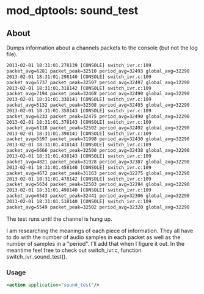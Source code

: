 
# mod_dptools: sound_test 

 

## About

Dumps information about a channels packets to the console (but not the log file).


```xml
2013-02-01 18:31:01.278139 [CONSOLE] switch_ivr.c:109
packet_avg=6281 packet_peak=32510 period_avg=32493 global_avg=32290
2013-02-01 18:31:01.298140 [CONSOLE] switch_ivr.c:109
packet_avg=5737 packet_peak=32507 period_avg=32497 global_avg=32290
2013-02-01 18:31:01.318142 [CONSOLE] switch_ivr.c:109
packet_avg=7194 packet_peak=32468 period_avg=32490 global_avg=32290
2013-02-01 18:31:01.338141 [CONSOLE] switch_ivr.c:109
packet_avg=5132 packet_peak=32508 period_avg=32493 global_avg=32290
2013-02-01 18:31:01.358143 [CONSOLE] switch_ivr.c:109
packet_avg=6233 packet_peak=32475 period_avg=32490 global_avg=32290
2013-02-01 18:31:01.378143 [CONSOLE] switch_ivr.c:109
packet_avg=6118 packet_peak=32502 period_avg=32492 global_avg=32290
2013-02-01 18:31:01.398141 [CONSOLE] switch_ivr.c:109
packet_avg=5597 packet_peak=31998 period_avg=32430 global_avg=32290
2013-02-01 18:31:01.418143 [CONSOLE] switch_ivr.c:109
packet_avg=6666 packet_peak=32500 period_avg=32438 global_avg=32290
2013-02-01 18:31:01.438143 [CONSOLE] switch_ivr.c:109
packet_avg=4821 packet_peak=31928 period_avg=32387 global_avg=32290
2013-02-01 18:31:01.458140 [CONSOLE] switch_ivr.c:109
packet_avg=4672 packet_peak=31163 period_avg=32275 global_avg=32290
2013-02-01 18:31:01.478142 [CONSOLE] switch_ivr.c:109
packet_avg=5634 packet_peak=32503 period_avg=32294 global_avg=32290
2013-02-01 18:31:01.498140 [CONSOLE] switch_ivr.c:109
packet_avg=6543 packet_peak=32441 period_avg=32306 global_avg=32290
2013-02-01 18:31:01.518140 [CONSOLE] switch_ivr.c:109
packet_avg=5549 packet_peak=32502 period_avg=32320 global_avg=32290
```

The test runs until the channel is hung up.

I am researching the meanings of each piece of information. They all have to do with the number of audio samples in each packet as well as the number of samples in a "period". I'll add that when I figure it out. In the meantime feel free to check out switch\_ivr.c, function switch\_ivr\_sound\_test().

### Usage

```xml
<action application="sound_test"/>
```


